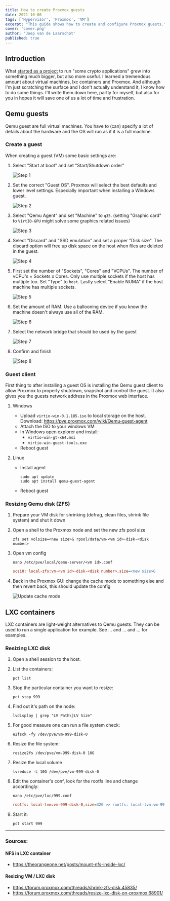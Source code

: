 ```yaml
---
title: How to create Proxmox guests
date: 2021-10-06
tags: ['Hypervisor', 'Proxmox', 'VM']
excerpt: "This guide shows how to create and configure Proxmox guests."
cover: 'cover.png'
author: 'Joep van de Laarschot'
published: true
---
```


## Introduction

What [started as a project](https://blog.joeplaa.com/building-a-proxmox-cluster/) to run "some crypto applications" grew into something much bigger, but also more useful. I learned a tremendous amount about virtual machines, lxc containers and Proxmox. And although I'm just scratching the surface and I don't actually understand it, I know how to do some things. I'll write them down here, partly for myself, but also for you in hopes it will save one of us a lot of time and frustration.

## Qemu guests

Qemu guest are full virtual machines. You have to (can) specify a lot of details about the hardware and the OS will run as if it is a full machine.

### Create a guest

When creating a guest (VM) some basic settings are:

1. Select "Start at boot" and set "Start/Shutdown order"

    ![Step 1](create-guest1.png)

2. Set the correct "Guest OS". Proxmox will select the best defaults and lower level settings. Especially important when installing a Windows guest.

    ![Step 2](create-guest2.png)

3. Select "Qemu Agent" and set "Machine" to `q35`. (setting "Graphic card" to `VirtIO-GPU` might solve some graphics related issues)

    ![Step 3](create-guest3.png)

4. Select "Discard" and "SSD emulation" and set a proper "Disk size". The discard option will free up disk space on the host when files are deleted in the guest.

    ![Step 4](create-guest4.png)

5. First set the number of "Sockets", "Cores" and "VCPUs". The number of vCPU's = Sockets x Cores. Only use multiple sockets if the host has multiple too. Set "Type" to `host`. Lastly select "Enable NUMA" if the host machine has multiple sockets.

    ![Step 5](create-guest5.png)

6. Set the amount of RAM. Use a ballooning device if you know the machine doesn't always use all of the RAM.

    ![Step 6](create-guest6.png)

7. Select the network bridge that should be used by the guest

    ![Step 7](create-guest7.png)

8. Confirm and finish

    ![Step 8](create-guest8.png)

### Guest client

First thing to after installing a guest OS is installing the Qemu guest client to allow Proxmox to properly shutdown, snapshot and control the guest. It also gives you the guests network address in the Proxmox web interface.

1. Windows
    * Upload `virtio-win-0.1.185.iso` to local storage on the host. Download: <https://pve.proxmox.com/wiki/Qemu-guest-agent>
    * Attach the ISO to your windows VM
    * In Windows open explorer and install:
        * `virtio-win-gt-x64.msi`
        * `virtio-win-guest-tools.exe`
    * Reboot guest

2. Linux
    * Install agent

        ```shell
        sudo apt update
        sudo apt install qemu-guest-agent
        ```

    * Reboot guest

### Resizing Qemu disk (ZFS)

1. Prepare your VM disk for shrinking (defrag, clean files, shrink file system) and shut it down
2. Open a shell to the Proxmox node and set the new zfs pool size

    ```shell
    zfs set volsize=<new size>G rpool/data/vm-<vm id>-disk-<disk number>
    ```

3. Open vm config

    ```shell
    nano /etc/pve/local/qemu-server/<vm id>.conf
    ```

    ```ini
    scsi0: local-zfs:vm-<vm id>-disk-<disk number>,size=<new size>G
    ```

4. Back in the Proxmox GUI change the cache mode to something else and then revert back, this should update the config

    ![Update cache mode](update-cache-mode.png)

## LXC containers

LXC containers are light-weight alternatives to Qemu guests. They can be used to run a single application for example. See ... and ... and ... for examples.

### Resizing LXC disk

1. Open a shell session to the host.

2. List the containers:

    ```shell
    pct list
    ```

3. Stop the particular container you want to resize:

    ```shell
    pct stop 999
    ```

4. Find out it's path on the node:

    ```shell
    lvdisplay | grep "LV Path\|LV Size"
    ```

5. For good measure one can run a file system check:

    ```shell
    e2fsck -fy /dev/pve/vm-999-disk-0
    ```

6. Resize the file system:

    ```shell
    resize2fs /dev/pve/vm-999-disk-0 10G
    ```

7. Resize the local volume

    ```shell
    lvreduce -L 10G /dev/pve/vm-999-disk-0
    ```

8. Edit the container's conf, look for the rootfs line and change accordingly:

    ```shell
    nano /etc/pve/lxc/999.conf
    ```

    ```ini
    rootfs: local-lvm:vm-999-disk-0,size=32G >> rootfs: local-lvm:vm-999-disk-0,size=10G
    ```

9. Start it:

    ```shell
    pct start 999
    ```

***

<Alert type='info'>
    <h3 class='mt-1'>Sources:</h3>

#### NFS in LXC container

* <https://theorangeone.net/posts/mount-nfs-inside-lxc/>

#### Resizing VM / LXC disk

* <https://forum.proxmox.com/threads/shrink-zfs-disk.45835/>
* <https://forum.proxmox.com/threads/resize-lxc-disk-on-proxmox.68901/>

</Alert>